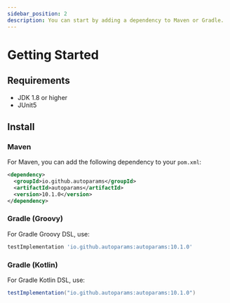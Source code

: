 ```yaml
---
sidebar_position: 2
description: You can start by adding a dependency to Maven or Gradle.
---
```


# Getting Started

## Requirements
- JDK 1.8 or higher
- JUnit5

## Install

### Maven

For Maven, you can add the following dependency to your `pom.xml`:

```xml
<dependency>
  <groupId>io.github.autoparams</groupId>
  <artifactId>autoparams</artifactId>
  <version>10.1.0</version>
</dependency>
```

### Gradle (Groovy)

For Gradle Groovy DSL, use:

```gradle
testImplementation 'io.github.autoparams:autoparams:10.1.0'
```

### Gradle (Kotlin)

For Gradle Kotlin DSL, use:

```gradle
testImplementation("io.github.autoparams:autoparams:10.1.0")
```
